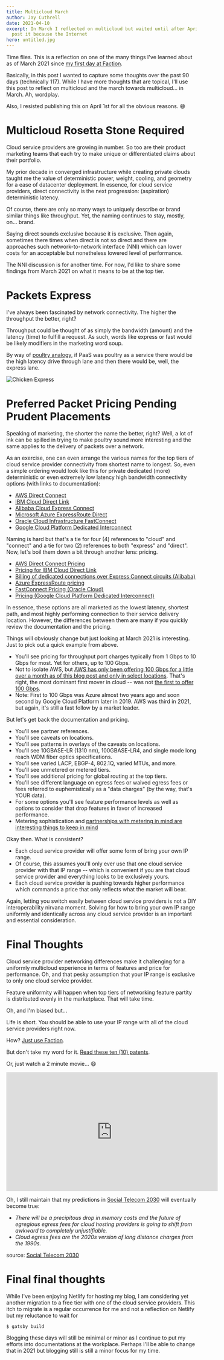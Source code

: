 ```yaml
---
title: Multicloud March
author: Jay Cuthrell
date: 2021-04-10
excerpt: In March I reflected on multicloud but waited until after April 1st to
  post it because the Internet
hero: untitled.jpg
---
```

Time flies. This is a reflection on one of the many things I've learned about as of March 2021 since [my first day at Faction](/cloud-data-services-ahead).

Basically, in this post I wanted to capture some thoughts over the past 90 days (technically 117). While I have more thoughts that are topical, I'll use this post to reflect on multicloud and the march towards multicloud... in March. Ah, wordplay.

Also, I resisted publishing this on April 1st for all the obvious reasons. :smile:

# Multicloud Rosetta Stone Required

Cloud service providers are growing in number. So too are their product marketing teams that each try to make unique or differentiated claims about their portfolio.

My prior decade in converged infrastructure while creating private clouds taught me the value of deterministic power, weight, cooling, and geometry for a ease of datacenter deployment. In essence, for cloud service providers, direct connectivity is the next progression: (aspiration) deterministic latency.

Of course, there are only so many ways to uniquely describe or brand similar things like throughput. Yet, the naming continues to stay, mostly, on... brand.

Saying direct sounds exclusive because it is exclusive. Then again, sometimes there times when direct is not so direct and there are approaches such network-to-network interface (NNI) which can lower costs for an acceptable but nonetheless lowered level of performance.

The NNI discussion is for another time. For now, I'd like to share some findings from March 2021 on what it means to be at the top tier.

# Packets Express

I've always been fascinated by network connectivity. The higher the throughput the better, right?

Throughput could be thought of as simply the bandwidth (amount) and the latency (time) to fulfill a request. As such, words like express or fast would be likely modifiers in the marketing word soup.

By way of [poultry analogy](/the-5-ps-of-workloads), if PaaS was poultry as a service there would be the high latency drive through lane and then there would be, well, the express lane.

![Chicken Express](chickenexpress_logo.jpg "Chicken Express")

# Preferred Packet Pricing Pending Prudent Placements

Speaking of marketing, the shorter the name the better, right? Well, a lot of ink can be spilled in trying to make poultry sound more interesting and the same applies to the delivery of packets over a network.

As an exercise, one can even arrange the various names for the top tiers of cloud service provider connectivity from shortest name to longest. So, even a simple ordering would look like this for private dedicated (more) deterministic or even extremely low latency high bandwidth connectivity options (with links to documentation):

* [AWS Direct Connect](https://docs.aws.amazon.com/directconnect/latest/UserGuide/Welcome.html)
* [IBM Cloud Direct Link](https://cloud.ibm.com/docs/dl)
* [Alibaba Cloud Express Connect](https://www.alibabacloud.com/help/product/27782.htm)
* [Microsoft Azure ExpressRoute Direct](https://docs.microsoft.com/en-in/azure/expressroute/)
* [Oracle Cloud Infrastructure FastConnect](https://docs.oracle.com/en-us/iaas/Content/Network/Concepts/fastconnect.htm)
* [Google Cloud Platform Dedicated Interconnect](https://cloud.google.com/network-connectivity/docs/interconnect)

Naming is hard but that's a tie for four (4) references to "cloud" and "connect" and a tie for two (2) references to both "express" and "direct". Now, let's boil them down a bit through another lens: pricing.

* [AWS Direct Connect Pricing](https://aws.amazon.com/directconnect/pricing/)
* [Pricing for IBM Cloud Direct Link](https://cloud.ibm.com/docs/dl?topic=dl-pricing-for-ibm-cloud-dl)
* [Billing of dedicated connections over Express Connect circuits (Alibaba)](https://www.alibabacloud.com/help/doc-detail/54582.htm)
* [Azure ExpressRoute pricing](https://azure.microsoft.com/en-us/pricing/details/expressroute/)
* [FastConnect Pricing (Oracle Cloud)](https://www.oracle.com/cloud/networking/fastconnect-pricing.html)
* [Pricing (Google Cloud Platform Dedicated Interconnect)](https://cloud.google.com/network-connectivity/docs/interconnect/pricing)

In essence, these options are all marketed as the lowest latency, shortest path, and most highly performing connection to their service delivery location. However, the differences between them are many if you quickly review the documentation and the pricing.

Things will obviously change but just looking at March 2021 is interesting. Just to pick out a quick example from above. 

* You'll see pricing for throughput port charges typically from 1 Gbps to 10 Gbps for most. Yet for others, up to 100 Gbps.
* Not to isolate AWS, but [AWS has only been offering 100 Gbps for a little over a month as of this blog post and only in select locations](https://aws.amazon.com/about-aws/whats-new/2021/02/aws-direct-connect-announces-native-100-gbps-connections-select-locations/). That's right, the most dominant first mover in cloud -- was not [the first to offer 100 Gbps](https://azure.microsoft.com/en-us/updates/expressroute-direct-is-now-available/).
* Note: First to 100 Gbps was Azure almost two years ago and soon second by Google Cloud Platform later in 2019. AWS was third in 2021, but again, it's still a fast follow by a market leader.

But let's get back the documentation and pricing.

* You'll see partner references.
* You'll see caveats on locations.
* You'll see patterns in overlays of the caveats on locations.
* You'll see 10GBASE-LR (1310 nm), 100GBASE-LR4, and single mode long reach WDM fiber optics specifications.
* You'll see varied LACP, EBGP-4, 802.1Q, varied MTUs, and more.
* You'll see unmetered or metered tiers.
* You'll see additional pricing for global routing at the top tiers.
* You'll see different language on egress fees or waived egress fees or fees referred to euphemistically as a "data charges" (by the way, that's YOUR data).
* For some options you'll see feature performance levels as well as options to consider that drop features in favor of increased performance.
* Metering sophistication and [partnerships with metering in mind are interesting things to keep in mind](https://blogs.vmware.com/virtualblocks/2019/12/03/reduced-pricing-stretched-clusters-vmware-cloud-aws/)

Okay then. What is consistent? 

* Each cloud service provider will offer some form of bring your own IP range. 
* Of course, this assumes you'll only ever use that one cloud service provider with that IP range -- which is convenient if you are that cloud service provider and everything looks to be exclusively yours.
* Each cloud service provider is pushing towards higher performance which commands a price that only reflects what the market will bear. 

Again, letting you switch easily between cloud service providers is not a DIY interoperability nirvana moment. Solving for how to bring your own IP range uniformly and identically across any cloud service provider is an important and essential consideration.

# Final Thoughts

Cloud service provider networking differences make it challenging for a uniformly multicloud experience in terms of features and price for performance. Oh, and that pesky assumption that your IP range is exclusive to only one cloud service provider.

Feature uniformity will happen when top tiers of networking feature partity is distributed evenly in the marketplace. That will take time.

Oh, and I'm biased but... 

Life is short. You should be able to use your IP range with all of the cloud service providers right now. 

How? [Just use Faction](https://www.factioninc.com/solutions/multi-cloud-data-services/).

But don't take my word for it. [Read these ten (10) patents](https://www.factioninc.com/company/patents/).

Or, just watch a 2 minute movie... :smile:

<iframe width="560" height="315" src="https://www.youtube.com/embed/UaTs3mkU8Tw" title="YouTube video player" frameborder="0" allow="accelerometer; autoplay; clipboard-write; encrypted-media; gyroscope; picture-in-picture" allowfullscreen></iframe>

Oh, I still maintain that my predictions in [Social Telecom 2030](/social-telecom-2030) will eventually become true: 

* *There will be a precipitous drop in memory costs and the future of egregious egress fees for cloud hosting providers is going to shift from awkward to completely unjustifiable.*
* *Cloud egress fees are the 2020s version of long distance charges from the 1990s.*

source: [Social Telecom 2030](/social-telecom-2030)

# Final final thoughts

While I've been enjoying Netlify for hosting my blog, I am considering yet another migration to a free tier with one of the cloud service providers. This itch to migrate is a regular occurrence for me and not a reflection on Netlify but my reluctance to wait for 

```
$ gatsby build
```

Blogging these days will still be minimal or minor as I continue to put my efforts into documentations at the workplace. Perhaps I'll be able to change that in 2021 but blogging still is still a minor focus for my time.
